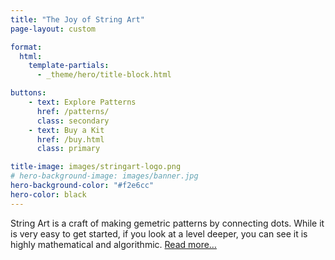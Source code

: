 ```yaml
---
title: "The Joy of String Art"
page-layout: custom

format:
  html:
    template-partials:
      - _theme/hero/title-block.html

buttons:
    - text: Explore Patterns
      href: /patterns/
      class: secondary
    - text: Buy a Kit
      href: /buy.html
      class: primary

title-image: images/stringart-logo.png
# hero-background-image: images/banner.jpg
hero-background-color: "#f2e6cc"
hero-color: black
---
```


::: {.container}

String Art is a craft of making gemetric patterns by connecting dots. While it is very easy to get started, if you look at a level deeper, you can see it is highly mathematical and algorithmic. [Read more...](/about.qmd)


:::